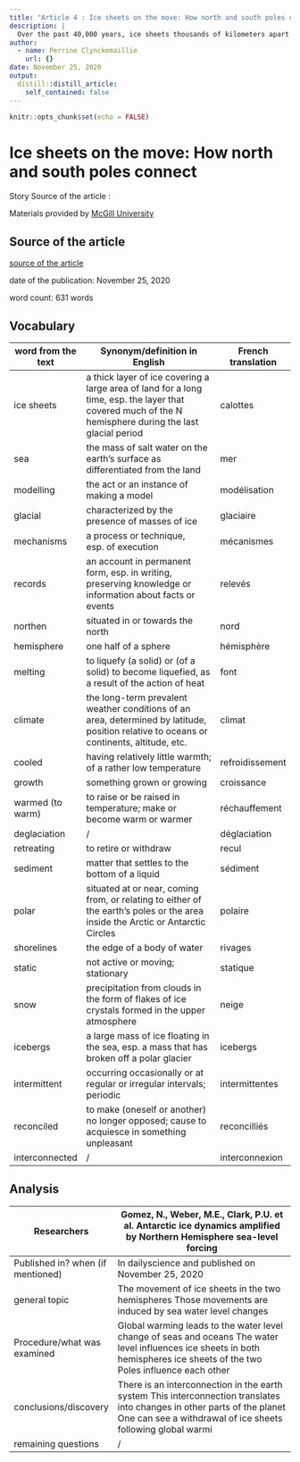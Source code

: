 ```yaml
---
title: "Article 4 : Ice sheets on the move: How north and south poles connect"
description: | 
  Over the past 40,000 years, ice sheets thousands of kilometers apart have influenced one another through sea level changes, according to new research. New modelling of ice sheet changes during the most recent glacial cycle demonstrates, for the first time, that during this period, changes in the Antarctic ice sheet were driven by the melting ice sheets in the Northern Hemisphere.
author:
  - name: Perrine Clynckemaillie
    url: {}
date: November 25, 2020
output:
  distill::distill_article:
    self_contained: false 
---
```


```r
knitr::opts_chunk$set(echo = FALSE)
```

# Ice sheets on the move: How north and south poles connect

Story Source of the article : 
  
Materials provided by [McGill University](https://www.mcgill.ca/)

## Source of the article
[source of the article](https://www.sciencedaily.com/releases/2020/11/201125114416.htm)
  
date of the publication: November 25, 2020
  
word count: 631 words  

## Vocabulary

| word from the text | Synonym/definition in English                                                                                                                            | French translation |
|--------------------|----------------------------------------------------------------------------------------------------------------------------------------------------------|--------------------|
| ice sheets         | a thick layer of ice covering a large area of land for a long time,  esp. the layer that covered much of the N hemisphere during the last glacial period | calottes           |
| sea                | the mass of salt water on the earth's  surface as differentiated from the land                                                                           | mer                |
| modelling          | the act or an instance of making a model                                                                                                                 | modélisation       |
| glacial            | characterized by the presence of masses of ice                                                                                                           | glaciaire          |
| mechanisms         | a process or technique, esp. of execution                                                                                                                | mécanismes         |
| records            | an account in permanent form, esp. in writing,  preserving knowledge or information about facts or events                                                | relevés            |
| northen            | situated in or towards the north                                                                                                                         | nord               |
| hemisphere         | one half of a sphere                                                                                                                                     | hémisphère         |
| melting            | to liquefy (a solid) or (of a solid) to become liquefied,  as a result of the action of heat                                                             | font               |
| climate            | the long-term prevalent weather conditions of an area,  determined by latitude, position relative to oceans or continents, altitude, etc.                | climat             |
| cooled             | having relatively little warmth; of a rather low temperature                                                                                             | refroidissement    |
| growth             | something grown or growing                                                                                                                               | croissance         |
| warmed (to warm)   | to raise or be raised in temperature; make or become warm or warmer                                                                                      | réchauffement      |
| deglaciation       | /                                                                                                                                                        | déglaciation       |
| retreating         | to retire or withdraw                                                                                                                                    | recul              |
| sediment           | matter that settles to the bottom of a liquid                                                                                                            | sédiment           |
| polar              | situated at or near, coming from, or relating to either of  the earth's poles or the area inside the Arctic or Antarctic Circles                         | polaire            |
| shorelines         | the edge of a body of water                                                                                                                              | rivages            |
| static             | not active or moving; stationary                                                                                                                         | statique           |
| snow               | precipitation from clouds in the form of flakes of  ice crystals formed in the upper atmosphere                                                          | neige              |
| icebergs           | a large mass of ice floating in the sea, esp. a mass that  has broken off a polar glacier                                                                | icebergs           |
| intermittent       | occurring occasionally or at regular or irregular intervals; periodic                                                                                    | intermittentes     |
| reconciled         | to make (oneself or another) no longer opposed;  cause to acquiesce in something unpleasant                                                              | reconcilliés       |
| interconnected     | /                                                                                                                                                        | interconnexion     |

## Analysis

|  Researchers                        | Gomez, N., Weber, M.E., Clark, P.U. et al. Antarctic ice dynamics amplified by Northern Hemisphere sea-level forcing                                                                                                |
|-------------------------------------|---------------------------------------------------------------------------------------------------------------------------------------------------------------------------------------------------------------------|
| Published in? when (if mentioned)   | In dailyscience  and published on November 25, 2020                                                                                                                                                                 |
| general topic                       | The movement of ice sheets in the two hemispheres                  Those movements are induced by sea water level changes                                                                                           |
| Procedure/what was examined         | Global warming leads to the water level change of seas and oceans         The water level influences ice sheets in both hemispheres                ice sheets of the two Poles influence each other                 |
| conclusions/discovery               | There is an interconnection in the earth system         This interconnection translates into changes in other parts of the planet  One can see a withdrawal of ice sheets following global warmi                    |
| remaining questions                 | /                                                                                                                                                                                                                   |

